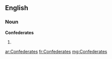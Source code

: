 ==English==

===Noun===
'''Confederates'''

# {{plural of|[[Confederate]]}}

[[ar:Confederates]]
[[fr:Confederates]]
[[mg:Confederates]]